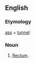 ==English==

===Etymology===
[[ass]] + [[tunnel]]

===Noun===
{{en-noun}}
# {{context|vulgar}} [[rectum|Rectum]].